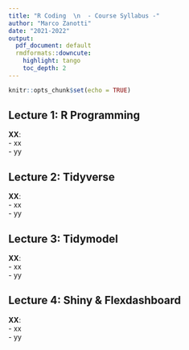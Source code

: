 ```yaml
---
title: "R Coding  \n  - Course Syllabus -"
author: "Marco Zanotti"
date: "2021-2022"
output:
  pdf_document: default
  rmdformats::downcute:
    highlight: tango
    toc_depth: 2
---
```


```r
knitr::opts_chunk$set(echo = TRUE)
```


## Lecture 1: R Programming

**XX**:  
- xx  
- yy  


## Lecture 2: Tidyverse

**XX**:  
- xx  
- yy  


## Lecture 3: Tidymodel

**XX**:  
- xx  
- yy  


## Lecture 4: Shiny & Flexdashboard

**XX**:  
- xx  
- yy  

